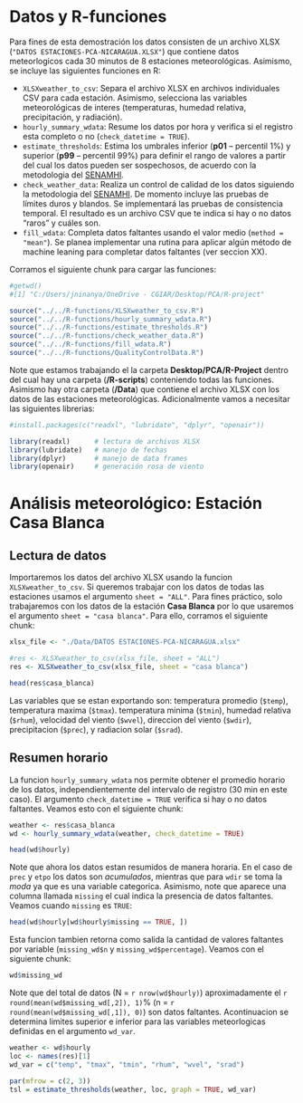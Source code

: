 # Datos y R-funciones
Para fines de esta demostración los datos consisten de un archivo XLSX (`"DATOS ESTACIONES-PCA-NICARAGUA.XLSX"`) que contiene datos meteorlogicos cada 30 minutos de 8 estaciones meteorológicas. Asimismo, se incluye las siguientes funciones en R:

* `XLSXweather_to_csv`: Separa el archivo XLSX en archivos individuales CSV para cada estación. Asimismo, selecciona las variables meteorológicas de interes (temperaturas, humedad relativa, precipitación, y radiación). 
* `hourly_summary_wdata`: Resume los datos por hora y verifica si el registro esta completo o no (`check_datetime = TRUE`).
* `estimate_thresholds`: Estima los umbrales inferior (**p01** -- percentil 1%) y superior (**p99** -- percentil 99%) para definir el rango de valores a partir del cual los datos pueden ser sospechosos, de acuerdo con la metodologia del [SENAMHI](https://repositorio.senamhi.gob.pe/handle/20.500.12542/449).  
* `check_weather_data`: Realiza un control de calidad de los datos siguiendo la metodologia del [SENAMHI](https://www.senamhi.gob.pe/load/file/00711SENA-54.pdf). De momento incluye las pruebas de límites duros y blandos. Se implementará las pruebas de consistencia temporal. El resultado es un archivo CSV que te indica si hay o no datos "raros" y cuáles son. 
* `fill_wdata`: Completa datos faltantes usando el valor medio (`method = "mean"`). Se planea implementar una rutina para aplicar algún método de machine leaning para completar datos faltantes (ver seccion XX).

Corramos el siguiente chunk para cargar las funciones: 

```r
#getwd()
#[1] "C:/Users/jninanya/OneDrive - CGIAR/Desktop/PCA/R-project"

source("../../R-functions/XLSXweather_to_csv.R")
source("../../R-functions/hourly_summary_wdata.R")
source("../../R-functions/estimate_thresholds.R")
source("../../R-functions/check_weather_data.R")
source("../../R-functions/fill_wdata.R")
source("../../R-functions/QualityControlData.R")
```

Note que estamos trabajando el la carpeta **Desktop/PCA/R-Project** dentro del cual hay una carpeta (**/R-scripts**) conteniendo todas las funciones. Asimismo hay otra carpeta (**/Data**) que contiene el archivo XLSX con los datos de las estaciones meteorológicas. Adicionalmente vamos a necesitar las siguientes librerias:   

```r
#install.packages(c("readxl", "lubridate", "dplyr", "openair"))

library(readxl)      # lectura de archivos XLSX
library(lubridate)   # manejo de fechas
library(dplyr)       # manejo de data frames
library(openair)     # generación rosa de viento
```

# Análisis meteorológico: Estación Casa Blanca

## Lectura de datos
Importaremos los datos del archivo XLSX usando la funcion `XLSXweather_to_csv`. Si queremos trabajar con los datos de todas las estaciones usamos el argumento `sheet = "ALL"`. Para fines práctico, solo trabajaremos con los datos de la estación **Casa Blanca** por lo que usaremos el argumento `sheet = "casa blanca"`. Para ello, corramos el siguiente chunk:

```r
xlsx_file <- "./Data/DATOS ESTACIONES-PCA-NICARAGUA.xlsx"

#res <- XLSXweather_to_csv(xlsx_file, sheet = "ALL")
res <- XLSXweather_to_csv(xlsx_file, sheet = "casa blanca")

head(res$casa_blanca)

```

Las variables que se estan exportando son: temperatura promedio (`$temp`), temperatura maxima (`$tmax`). temperatura minima (`$tmin`), humedad relativa (`$rhum`), velocidad del viento (`$wvel`), direccion del viento (`$wdir`), precipitacion (`$prec`), y radiacion solar (`$srad`).

## Resumen horario

La funcion `hourly_summary_wdata` nos permite obtener el promedio horario de los datos, independientemente del intervalo de registro (30 min en este caso). El argumento `check_datetime = TRUE` verifica si hay o no datos faltantes. Veamos esto con el siguiente chunk: 

```r
weather <- res$casa_blanca
wd <- hourly_summary_wdata(weather, check_datetime = TRUE)

head(wd$hourly)
```

Note que ahora los datos estan resumidos de manera horaria. En el caso de `prec` y `etpo` los datos son *acumulados*, mientras que para `wdir` se toma la *moda* ya que es una variable categorica. Asimismo, note que aparece una columna llamada `missing` el cual indica la presencia de datos faltantes. Veamos cuando `missing` es `TRUE`: 

```r
head(wd$hourly[wd$hourly$missing == TRUE, ])
```

Esta funcion tambien retorna como salida la cantidad de valores faltantes por variable (`missing_wd$n` y `missing_wd$percentage`). Veamos con el siguiente chunk:

```r
wd$missing_wd
```

Note que del total de datos (N = `r nrow(wd$hourly)`) aproximadamente el `r round(mean(wd$missing_wd[,2]), 1)`% (n = `r round(mean(wd$missing_wd[,1]), 0)`) son datos faltantes. Acontinuacion se determina limites superior e inferior para las variables meteorlogicas definidas en el argumento `wd_var`.

```r
weather <- wd$hourly
loc <- names(res)[1]
wd_var = c("temp", "tmax", "tmin", "rhum", "wvel", "srad")

par(mfrow = c(2, 3))
tsl = estimate_thresholds(weather, loc, graph = TRUE, wd_var)
```







